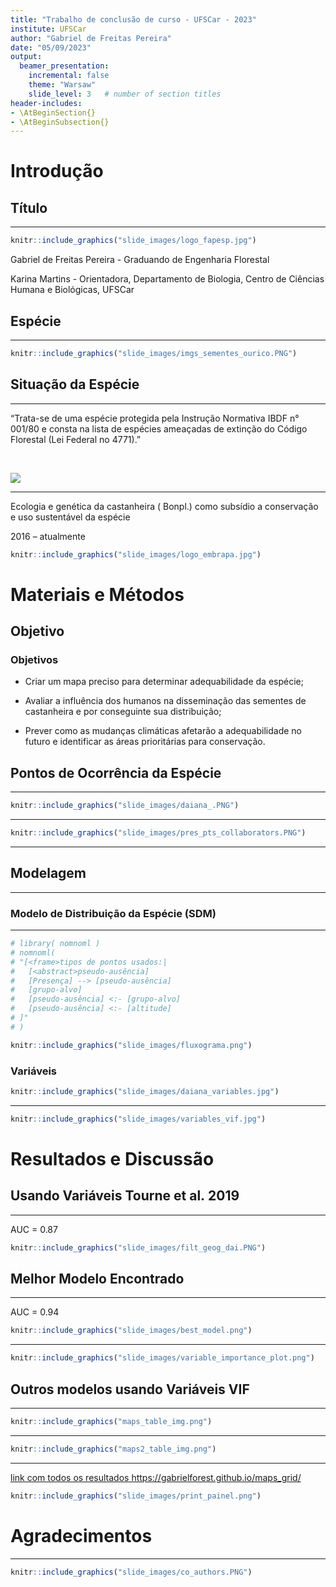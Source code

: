 ```yaml
---
title: "Trabalho de conclusão de curso - UFSCar - 2023"
institute: UFSCar
author: "Gabriel de Freitas Pereira"
date: "05/09/2023"
output: 
  beamer_presentation:
    incremental: false
    theme: "Warsaw"
    slide_level: 3   # number of section titles
header-includes:
- \AtBeginSection{}
- \AtBeginSubsection{}
---
```



# Introdução

## Título

---

\begin{center}
  {\textbf {Impacto das mudanças climáticas na distribuição da \emph{Bertholletia excelsa}}}
\end{center}

```r
knitr::include_graphics("slide_images/logo_fapesp.jpg")
```  

\scriptsize Gabriel de Freitas Pereira - Graduando de Engenharia Florestal \  


\scriptsize Karina Martins - Orientadora, Departamento de Biologia, Centro de Ciências Humana e Biológicas, UFSCar


## Espécie

---

\begin{emph}
  {\emph {Bertholletia excelsa}}
\end{emph}

```r
knitr::include_graphics("slide_images/imgs_sementes_ourico.PNG")
```

\center {\scriptsize {\color{blue}Figura 1}: fotos Karina Martins (1 a 3) e Renata Silva (4)} 


## Situação da Espécie

--- 

\center “Trata-se de uma espécie protegida pela Instrução Normativa IBDF n° 001/80 e consta na lista de espécies ameaçadas de extinção do Código Florestal (Lei Federal no 4771).”

\center {\scriptsize {\color{blue}Fonte}: Embrapa}

\  

![](slide_images/iucn_cast.jpg)

\center {\scriptsize {\color{blue}Figura 2}: fonte https://www.iucnredlist.org}


---

\begin{center} 
  Projeto {\textbf {EcoGenCast}}
\end{center}

\center 

Ecologia e genética da castanheira (\emph {Bertholletia excelsa} Bonpl.) como subsídio a conservação e uso sustentável da espécie

2016 – atualmente 

```r
knitr::include_graphics("slide_images/logo_embrapa.jpg")
```

\center {\scriptsize {\color{blue}Figura 3}: fonte https://www.embrapa.br/}

# Materiais e Métodos

## Objetivo 

### Objetivos

\center

- Criar um mapa preciso para determinar adequabilidade da espécie;

- Avaliar a influência dos humanos na disseminação das sementes de castanheira e por conseguinte sua distribuição;

- Prever como as mudanças climáticas afetarão a adequabilidade no futuro e identificar as áreas prioritárias para conservação.


## Pontos de Ocorrência da Espécie

--- 

```r
knitr::include_graphics("slide_images/daiana_.PNG")
```

\center {\scriptsize {\color{blue}Figura 4}: Tourne et al. 2019. \textbf {Ecology and Evolution}.}

---

```r
knitr::include_graphics("slide_images/pres_pts_collaborators.PNG")
```

\center {\scriptsize {\color{blue}Figura 5}: Registros de ocorrência reunidos da castanheira.}

---

\begin{itemize} \itemsep7pt


\item Tipos de resoluções testadas:
        
        - 2.5 arcmin. (usada em todos os modelos)
        
        - 5 arcmin. (descartada no primeiro modelo)
        
        - 10 arcmin. (descartada no primeiro modelo)

\item Tipos de filtragens testadas:
        
        - Geográfica
        
        - Geográfica + Ambiental 

\end{itemize}

## Modelagem

---

### Modelo de Distribuição da Espécie (SDM)

\begin{itemize} \itemsep7pt


  \item Variações:
        
        - Pan-Amazônia ampliada / Pan-Amazônia
        
        - Registros de geoglifos e terra-preta 
        
        - 2 cenários futuros
        
  \item Combinação de 10 algoritmos, pacote BiodiversityR: 
  
        MAXENT, RF, GBM, GLMSTEP, GLMNET, GAMSTEP, MGCV, FDA, SVM e EARTH
        
  \item Validação cruzada espacial por blocos:
      
        pacote blockCV


\end{itemize}

--- 


```r
# library( nomnoml )
# nomnoml( 
# "[<frame>tipos de pontos usados:|
#   [<abstract>pseudo-ausência]
#   [Presença] --> [pseudo-ausência]
#   [grupo-alvo]
#   [pseudo-ausência] <:- [grupo-alvo]
#   [pseudo-ausência] <:- [altitude]
# ]"
# )

knitr::include_graphics("slide_images/fluxograma.png")

```

\center {\scriptsize {\color{blue}Figura 6}: Tipos de pontos considerados nos modelos.}

### Variáveis 


```r
knitr::include_graphics("slide_images/daiana_variables.jpg")
```

\center {\scriptsize {\color{blue}Figura 7}: Variáveis Tourne et al., 2019.}

---

```r
knitr::include_graphics("slide_images/variables_vif.jpg")
```

\center {\scriptsize {\color{blue}Figura 8}: Variáveis VIF.}


# Resultados e Discussão

## Usando Variáveis Tourne et al. 2019

---

AUC = 0.87

```r
knitr::include_graphics("slide_images/filt_geog_dai.PNG")
```


\center {\scriptsize {\color{blue}Figura 9}: Probabilidade de ocorrência da \emph{Bertholletia excelsa} numa escala de 0 a 1000 adequadas para a modelagem à resolução 2.5 arco minutos usando a filtragem geográfica.}


## Melhor Modelo Encontrado

---

AUC = 0.94

```r
knitr::include_graphics("slide_images/best_model.png")
```

\center {\scriptsize {\color{blue}Figura 10}: Modelo usando filtragem geográfica + ambiental à resolução 2.5 arco minutos, e suas projeções futuras nos cenários SSP245 e SSP585 para o período médio de 2050.}

---

```r
knitr::include_graphics("slide_images/variable_importance_plot.png")
```

\center {\scriptsize {\color{blue}Figura 11}: Variáveis que mais impactaram o melhor modelo.}


## Outros modelos usando Variáveis VIF

---

```r
knitr::include_graphics("maps_table_img.png")
```

\center {\scriptsize {\color{blue}Figura 12}: Resultados dos Modelos.}


---

```r
knitr::include_graphics("maps2_table_img.png")
```

\center {\scriptsize {\color{blue}Figura 13}: Resultados dos Modelos.}

---

[ link com todos os resultados \color{blue}https://gabrielforest.github.io/maps_grid/](https://gabrielforest.github.io/maps_grid/)

```r
knitr::include_graphics("slide_images/print_painel.png")
```
\center {\scriptsize {\color{blue}Figura 14}: Dashboard com todos os resultados.}


# Agradecimentos

---

```r
knitr::include_graphics("slide_images/co_authors.PNG")
```






